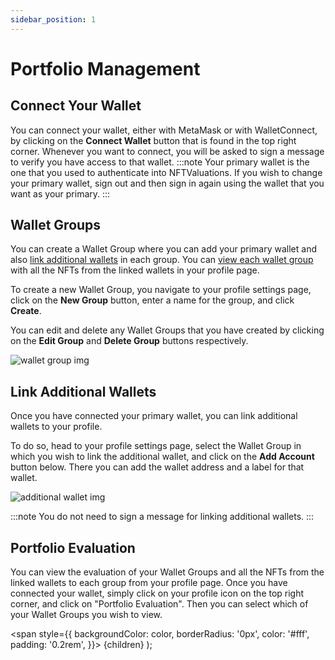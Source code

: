 ```yaml
---
sidebar_position: 1
---
```


# Portfolio Management

## Connect Your Wallet

You can connect your wallet, either with MetaMask or with WalletConnect, by clicking on the <Highlight color="#621df5">**Connect Wallet**</Highlight> button that is found in the top right corner. Whenever you want to connect, you will be asked to sign a message to verify you have access to that wallet.
:::note
Your primary wallet is the one that you used to authenticate into NFTValuations. If you wish to change your primary wallet, sign out and then sign in again using the wallet that you want as your primary.
:::

## Wallet Groups

You can create a Wallet Group where you can add your primary wallet and also [link additional wallets](#link-additional-wallets) in each group. You can [view each wallet group](#portfolio-evaluation) with all the NFTs from the linked wallets in your profile page.

To create a new Wallet Group, you navigate to your profile settings page, click on the <Highlight color="#621df5">**New Group**</Highlight> button, enter a name for the group, and click <Highlight color="#621df5">**Create**</Highlight>.

You can edit and delete any Wallet Groups that you have created by clicking on the <Highlight color="#343a40">**Edit Group**</Highlight> and <Highlight color="#be3d2c">**Delete Group**</Highlight> buttons respectively.

![wallet group img](/img/portfolio-management/wallet_group.png)

## Link Additional Wallets

Once you have connected your primary wallet, you can link additional wallets to your profile.

To do so, head to your profile settings page, select the Wallet Group in which you wish to link the additional wallet, and click on the <Highlight color="#17161c">**Add Account**</Highlight> button below. There you can add the wallet address and a label for that wallet.

![additional wallet img](/img/portfolio-management/additional_wallet.png)

:::note
You do not need to sign a message for linking additional wallets.
:::

## Portfolio Evaluation

You can view the evaluation of your Wallet Groups and all the NFTs from the linked wallets to each group from your profile page. Once you have connected your wallet, simply click on your profile icon on the top right corner, and click on "Portfolio Evaluation". Then you can select which of your Wallet Groups you wish to view.

  <span
    style={{
      backgroundColor: color,
      borderRadius: '0px',
      color: '#fff',
      padding: '0.2rem',
    }}>
    {children}
  </span>
);